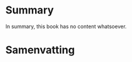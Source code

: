 # Summary {.unnumbered}

In summary, this book has no content whatsoever.

# Samenvatting {.unnumbered}
